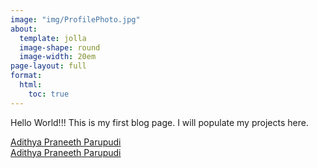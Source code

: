 ```yaml
---
image: "img/ProfilePhoto.jpg"
about:
  template: jolla
  image-shape: round
  image-width: 20em
page-layout: full
format:
  html:
    toc: true
---
```


Hello World!!! This is my first blog page. I will populate my projects here.


<script src="https://platform.linkedin.com/badges/js/profile.js" async defer type="text/javascript"></script>
<div class="badge-base LI-profile-badge" data-locale="en_US" data-size="medium" data-theme="dark" data-type="VERTICAL" data-vanity="adithya-parupudi" data-version="v1"><a class="badge-base__link LI-simple-link" href="https://www.linkedin.com/in/adithya-parupudi?trk=profile-badge">Adithya Praneeth Parupudi</a></div>
              
<div class="badge-base LI-profile-badge" data-locale="en_US" data-size="medium" data-theme="light" data-type="VERTICAL" data-vanity="adithya-parupudi" data-version="v1"><a class="badge-base__link LI-simple-link" href="https://www.linkedin.com/in/adithya-parupudi?trk=profile-badge">Adithya Praneeth Parupudi</a></div>
              